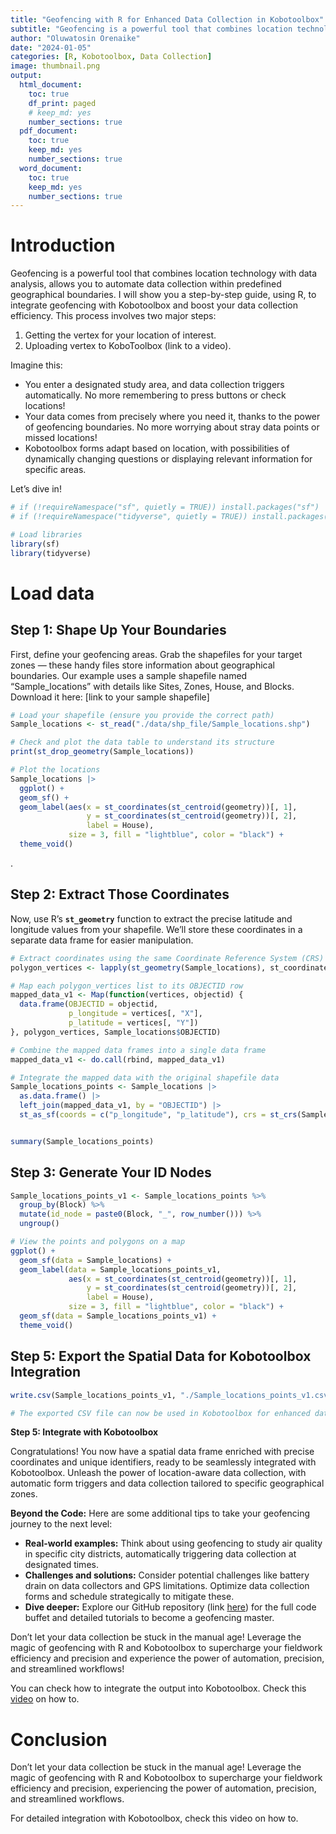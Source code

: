 ```yaml
---
title: "Geofencing with R for Enhanced Data Collection in Kobotoolbox"
subtitle: "Geofencing is a powerful tool that combines location technology with data analysis allowing you to automate and check data collection within predefined geographical boundaries."
author: "Oluwatosin Orenaike"
date: "2024-01-05"
categories: [R, Kobotoolbox, Data Collection]
image: thumbnail.png
output:
  html_document:
    toc: true
    df_print: paged
    # keep_md: yes
    number_sections: true
  pdf_document:
    toc: true
    keep_md: yes
    number_sections: true
  word_document:
    toc: true
    keep_md: yes
    number_sections: true
---
```



# **Introduction**

Geofencing is a powerful tool that combines location technology with data analysis, allows you to automate data collection within predefined geographical boundaries. I will show you a step-by-step guide, using R, to integrate geofencing with Kobotoolbox and boost your data collection efficiency. This process involves two major steps:

1. Getting the vertex for your location of interest.
2. Uploading vertex to KoboToolbox (link to a video).

Imagine this:

- You enter a designated study area, and data collection triggers automatically. No more remembering to press buttons or check locations!
- Your data comes from precisely where you need it, thanks to the power of geofencing boundaries. No more worrying about stray data points or missed locations!
- Kobotoolbox forms adapt based on location, with possibilities of dynamically changing questions or displaying relevant information for specific areas.

Let's dive in!


```r
# if (!requireNamespace("sf", quietly = TRUE)) install.packages("sf")
# if (!requireNamespace("tidyverse", quietly = TRUE)) install.packages("tidyverse")

# Load libraries
library(sf)
library(tidyverse)
```

# **Load data**

## **Step 1: Shape Up Your Boundaries**

First, define your geofencing areas. Grab the shapefiles for your target zones — these handy files store information about geographical boundaries. Our example uses a sample shapefile named "Sample_locations" with details like Sites, Zones, House, and Blocks. Download it here: [link to your sample shapefile]
```r
# Load your shapefile (ensure you provide the correct path)
Sample_locations <- st_read("./data/shp_file/Sample_locations.shp")

# Check and plot the data table to understand its structure
print(st_drop_geometry(Sample_locations))

# Plot the locations
Sample_locations |>
  ggplot() +
  geom_sf() +
  geom_label(aes(x = st_coordinates(st_centroid(geometry))[, 1], 
                 y = st_coordinates(st_centroid(geometry))[, 2], 
                 label = House), 
             size = 3, fill = "lightblue", color = "black") +
  theme_void()

```
.


## **Step 2: Extract Those Coordinates**

Now, use R's **`st_geometry`** function to extract the precise latitude and longitude values from your shapefile. We’ll store these coordinates in a separate data frame for easier manipulation.
```r
# Extract coordinates using the same Coordinate Reference System (CRS) as the original data
polygon_vertices <- lapply(st_geometry(Sample_locations), st_coordinates)

# Map each polygon_vertices list to its OBJECTID row
mapped_data_v1 <- Map(function(vertices, objectid) {
  data.frame(OBJECTID = objectid,
             p_longitude = vertices[, "X"],
             p_latitude = vertices[, "Y"])
}, polygon_vertices, Sample_locations$OBJECTID)

# Combine the mapped data frames into a single data frame
mapped_data_v1 <- do.call(rbind, mapped_data_v1)

# Integrate the mapped data with the original shapefile data
Sample_locations_points <- Sample_locations |>
  as.data.frame() |>
  left_join(mapped_data_v1, by = "OBJECTID") |>
  st_as_sf(coords = c("p_longitude", "p_latitude"), crs = st_crs(Sample_locations))


summary(Sample_locations_points)


```

## **Step 3: Generate Your ID Nodes**
```r
Sample_locations_points_v1 <- Sample_locations_points %>%
  group_by(Block) %>%
  mutate(id_node = paste0(Block, "_", row_number())) %>%
  ungroup()

# View the points and polygons on a map
ggplot() +
  geom_sf(data = Sample_locations) +
  geom_label(data = Sample_locations_points_v1,
             aes(x = st_coordinates(st_centroid(geometry))[, 1],
                 y = st_coordinates(st_centroid(geometry))[, 2],
                 label = House),
             size = 3, fill = "lightblue", color = "black") +
  geom_sf(data = Sample_locations_points_v1) +
  theme_void()


```
## **Step 5: Export the Spatial Data for Kobotoolbox Integration**
```r

write.csv(Sample_locations_points_v1, "./Sample_locations_points_v1.csv")

# The exported CSV file can now be used in Kobotoolbox for enhanced data collection with geofencing
```
**Step 5: Integrate with Kobotoolbox**

Congratulations! You now have a spatial data frame enriched with precise coordinates and unique identifiers, ready to be seamlessly integrated with Kobotoolbox. Unleash the power of location-aware data collection, with automatic form triggers and data collection tailored to specific geographical zones.

**Beyond the Code:** Here are some additional tips to take your geofencing journey to the next level:

- **Real-world examples:** Think about using geofencing to study air quality in specific city districts, automatically triggering data collection at designated times.
- **Challenges and solutions:** Consider potential challenges like battery drain on data collectors and GPS limitations. Optimize data collection forms and schedule strategically to mitigate these.
- **Dive deeper:** Explore our GitHub repository (link [here](https://github.com/Otomisin/OPPWeek/blob/main/Geofencing/README.md)) for the full code buffet and detailed tutorials to become a geofencing master.

Don’t let your data collection be stuck in the manual age! Leverage the magic of geofencing with R and Kobotoolbox to supercharge your fieldwork efficiency and precision and experience the power of automation, precision, and streamlined workflows!

You can check how to integrate the output into Kobotoolbox. Check this [video](https://www.youtube.com/watch?v=yg26PLctcEQ) on how to.

# **Conclusion**

Don't let your data collection be stuck in the manual age! Leverage the magic of geofencing with R and Kobotoolbox to supercharge your fieldwork efficiency and precision, experiencing the power of automation, precision, and streamlined workflows.

For detailed integration with Kobotoolbox, check this video on how to.
